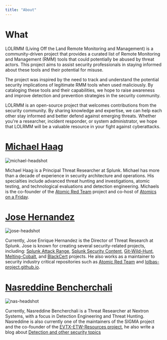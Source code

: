 ```yaml
---
title: "About"
---
```


# What 
LOLRMM (Living Off the Land Remote Monitoring and Management) is a community-driven project that provides a curated list of Remote Monitoring and Management (RMM) tools that could potentially be abused by threat actors. This project aims to assist security professionals in staying informed about these tools and their potential for misuse.

The project was inspired by the need to track and understand the potential security implications of legitimate RMM tools when used maliciously. By cataloging these tools and their capabilities, we hope to raise awareness and improve detection and prevention strategies in the security community.

LOLRMM is an open-source project that welcomes contributions from the security community. By sharing knowledge and expertise, we can help each other stay informed and better defend against emerging threats. Whether you're a researcher, incident responder, or system administrator, we hope that LOLRMM will be a valuable resource in your fight against cyberattacks.



# [Michael Haag](https://twitter.com/M_haggis)
![michael-headshot](/images/michael-headshot.png)

Michael Haag is a Principal Threat Researcher at Splunk. Michael has more than a decade of experience in security architecture and operations. His specialties include advanced threat hunting and investigations, atomic testing, and technological evaluations and detection engineering. Michaels is the co-founder of the [Atomic Red Team](https://github.com/Atomics-on-A-Friday) project and co-host of [Atomics on a Friday](https://www.youtube.com/@atomicsonafriday).

# [Jose Hernandez](https://twitter.com/_josehelps)
![jose-headshot](/images/jose-headshot.png)

Currently, Jose Enrique Hernandez is the Director of Threat Research at Splunk. Jose is known for creating several security-related projects, including: [Splunk Attack Range](https://github.com/splunk/attack_range), [Splunk Security Content](https://github.com/splunk/security_content), [Git-Wild-Hunt](https://github.com/josehelps/git-wild-hunt), [Melting-Cobalt](https://github.com/splunk/melting-cobalt), and [BlackCert](https://github.com/josehelps/blackcert) projects. He also works as  a maintainer to security industry critical repositories such as [Atomic Red Team](atomicredteam.io/) and [lolbas-project.github.io](lolbas-project.github.io/).

# [Nasreddine Bencherchali](https://twitter.com/nas_bench)
![nas-headshot](/images/nas-headshot.png)

Currently, Nasreddine Bencherchali is a Threat Researcher at Nextron Systems, with a focus in Detection Engineering and Threat Hunting. Nasreddine is also currently one of the maintainers of the SIGMA project and the co-founder of the [EVTX-ETW-Resources project](https://github.com/nasbench/EVTX-ETW-Resources/), he also write a blog about [Detection and other security topics](https://nasbench.medium.com)

